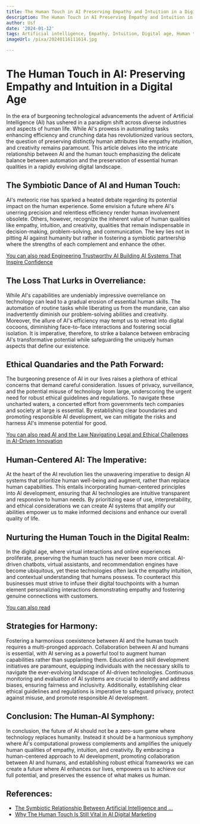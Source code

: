 ```yaml
---
title: The Human Touch in AI Preserving Empathy and Intuition in a Digital Age
description: The Human Touch in AI Preserving Empathy and Intuition in a Digital Age
author: Usf
date: '2024-01-12'
tags: Artificial intelligence, Empathy, Intuition, Digital age, Human touch, Technology
imageUrl: /pixa/20240116111614.jpg

---
```

# The  Human Touch in AI: Preserving Empathy and Intuition in a Digital Age

In the era of burgeoning technological advancements the advent of Artificial Intelligence (AI) has ushered in a paradigm shift across diverse industries  and aspects of human  life. While AI's prowess  in automating tasks enhancing efficiency and crunching data has revolutionized various sectors, the question of  preserving distinctly  human attributes like empathy intuition, and creativity remains paramount. This article delves into  the intricate relationship between AI and the human touch emphasizing the delicate balance between automation and the preservation of essential human qualities in a rapidly evolving digital landscape.

## The Symbiotic Dance of AI and Human Touch: 

AI's  meteoric rise has sparked a heated debate regarding its potential impact on the human experience. Some envision a future where AI's unerring precision and relentless efficiency render human involvement obsolete. Others, however, recognize the inherent value of human qualities  like empathy,  intuition, and creativity, qualities that remain indispensable in decision-making, problem-solving, and communication.  The key lies not in pitting AI against humanity but rather in  fostering a symbiotic partnership where the strengths of each complement and enhance the other.

[You can also read Engineering  Trustworthy AI Building AI Systems That Inspire Confidence](Engineering%20Trustworthy%20AI%20Building%20AI%20Systems%20That%20Inspire%20Confidence)


## The  Loss That Lurks in Overreliance: 

While AI's capabilities are undeniably  impressive overreliance on technology can lead to a gradual erosion of essential human skills. The automation of routine tasks while liberating us from the mundane, can also inadvertently diminish  our problem-solving abilities and creativity. Moreover, the allure of  AI's efficiency may  tempt us to retreat into digital cocoons, diminishing face-to-face interactions and fostering social isolation.  It is imperative,  therefore, to strike a balance between embracing AI's transformative potential while  safeguarding the uniquely human aspects that define our existence.

## Ethical Quandaries  and the Path Forward: 

The burgeoning presence of AI in our lives raises a plethora of ethical  concerns that demand careful consideration. Issues  of privacy, surveillance, and the potential misuse  of technology loom  large, underscoring  the urgent need for robust ethical guidelines and regulations. To navigate these uncharted waters, a concerted effort  from governments tech  companies and society at large  is essential. By establishing clear boundaries  and  promoting responsible AI development,  we can mitigate the risks and harness AI's immense potential for good.

[You can also read AI and the Law Navigating Legal and Ethical Challenges in AI-Driven Innovation](AI%20and%20the%20Law%20Navigating%20Legal%20and%20Ethical%20Challenges%20in%20AI-Driven%20Innovation)


##  Human-Centered AI: The Imperative: 

At the heart of the AI revolution lies the unwavering imperative to  design AI systems that prioritize  human  well-being and augment, rather than replace human capabilities. This entails incorporating human-centered principles into AI  development, ensuring that AI technologies are intuitive transparent and responsive to human  needs. By prioritizing ease of use, interpretability, and ethical considerations  we can create AI systems  that  amplify our abilities empower  us to make informed decisions and enhance our overall quality of life.

## Nurturing the Human  Touch in the Digital Realm: 

In the  digital age, where virtual interactions and  online experiences proliferate, preserving  the human touch has never been  more critical. AI-driven chatbots, virtual  assistants, and recommendation engines have become ubiquitous, yet these technologies  often lack the empathy intuition, and contextual understanding that humans possess. To counteract this businesses must strive to  infuse their digital touchpoints with a human element personalizing interactions demonstrating empathy and fostering genuine connections with customers.

[You can also read ]()


## Strategies for  Harmony:  

Fostering a harmonious coexistence  between AI and the human touch requires a multi-pronged approach. Collaboration between AI and humans is essential, with AI serving as a powerful tool to augment human capabilities rather than supplanting them. Education and skill development initiatives are paramount, equipping individuals with the necessary skills  to navigate the ever-evolving  landscape of AI-driven technologies.  Continuous  monitoring  and evaluation of AI systems are crucial  to identify and address biases, ensuring fairness  and inclusivity. Additionally, establishing clear ethical guidelines and  regulations is imperative to safeguard privacy, protect against misuse, and promote responsible  AI development.

## Conclusion: The  Human-AI Symphony:  

In conclusion, the future of AI should not be  a zero-sum game where technology replaces humanity. Instead it should be a  harmonious symphony where AI's computational prowess complements and  amplifies the uniquely human  qualities  of empathy, intuition, and creativity. By embracing a human-centered approach to AI development, promoting collaboration between AI and humans, and establishing robust  ethical frameworks we can create a future where AI  enhances our lives, empowers us to achieve our full potential, and preserves  the essence of what makes us human.

## References:
- [The Symbiotic Relationship Between Artificial Intelligence and ...](https://dhillemann.medium.com/the-symbiotic-relationship-between-artificial-intelligence-and-human-touch-a432f02b32c1?source=rss------digital_life-5)
- [Why The Human Touch Is Still Vital in AI Digital Marketing](https://seovendor.co/why-the-human-touch-is-still-vital-in-ai-digital-marketing/)
